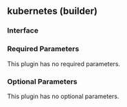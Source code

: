 ## kubernetes (builder)

### Interface

### Required Parameters

This plugin has no required parameters.

### Optional Parameters

This plugin has no optional parameters.

